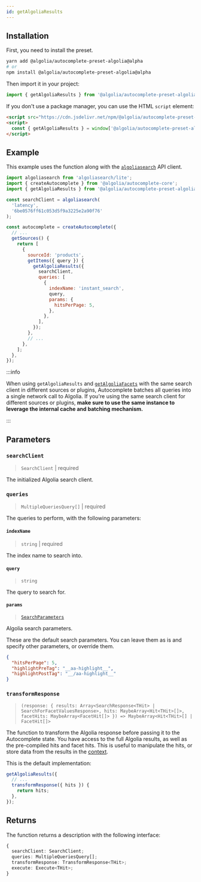 ```yaml
---
id: getAlgoliaResults
---
```



<GetAlgoliaResultsIntro />

<PresetAlgoliaNote />

## Installation

First, you need to install the preset.

```bash
yarn add @algolia/autocomplete-preset-algolia@alpha
# or
npm install @algolia/autocomplete-preset-algolia@alpha
```

Then import it in your project:

```js
import { getAlgoliaResults } from '@algolia/autocomplete-preset-algolia';
```

If you don't use a package manager, you can use the HTML `script` element:

```html
<script src="https://cdn.jsdelivr.net/npm/@algolia/autocomplete-preset-algolia@alpha"></script>
<script>
  const { getAlgoliaResults } = window['@algolia/autocomplete-preset-algolia'];
</script>
```

## Example

This example uses the function along with the [`algoliasearch`](https://www.npmjs.com/package/algoliasearch) API client.

```js
import algoliasearch from 'algoliasearch/lite';
import { createAutocomplete } from '@algolia/autocomplete-core';
import { getAlgoliaResults } from '@algolia/autocomplete-preset-algolia';

const searchClient = algoliasearch(
  'latency',
  '6be0576ff61c053d5f9a3225e2a90f76'
);

const autocomplete = createAutocomplete({
  // ...
  getSources() {
    return [
      {
        sourceId: 'products',
        getItems({ query }) {
          getAlgoliaResults({
            searchClient,
            queries: [
              {
                indexName: 'instant_search',
                query,
                params: {
                  hitsPerPage: 5,
                },
              },
            ],
          });
        },
        // ...
      },
    ];
  },
});
```

:::info

When using `getAlgoliaResults` and [`getAlgoliaFacets`](getAlgoliaFacets) with the same search client in different sources or plugins, Autocomplete batches all queries into a single network call to Algolia. If you're using the same search client for different sources or plugins, **make sure to use the same instance to leverage the internal cache and batching mechanism.**

:::

## Parameters

### `searchClient`

> `SearchClient` | required

The initialized Algolia search client.

### `queries`

> `MultipleQueriesQuery[]` | required

The queries to perform, with the following parameters:

#### `indexName`

> `string` | required

The index name to search into.

#### `query`

> `string`

The query to search for.

#### `params`

> [`SearchParameters`](https://www.algolia.com/doc/api-reference/search-api-parameters/)

Algolia search parameters.

These are the default search parameters. You can leave them as is and specify other parameters, or override them.

```json
{
  "hitsPerPage": 5,
  "highlightPreTag": "__aa-highlight__",
  "highlightPostTag": "__/aa-highlight__"
}
```

### `transformResponse`

> `(response: { results: Array<SearchResponse<THit> | SearchForFacetValuesResponse>, hits: MaybeArray<Hit<THit>[]>, facetHits: MaybeArray<FacetHit[]> }) => MaybeArray<Hit<THit>[] | FacetHit[]>`

The function to transform the Algolia response before passing it to the Autocomplete state. You have access to the full Algolia results, as well as the pre-compiled hits and facet hits. This is useful to manipulate the hits, or store data from the results in the [context](context).

This is the default implementation:

```js
getAlgoliaResults({
  // ...
  transformResponse({ hits }) {
    return hits;
  },
});
```

## Returns

The function returns a description with the following interface:

```ts
{
  searchClient: SearchClient;
  queries: MultipleQueriesQuery[];
  transformResponse: TransformResponse<THit>;
  execute: Execute<THit>;
}
```
